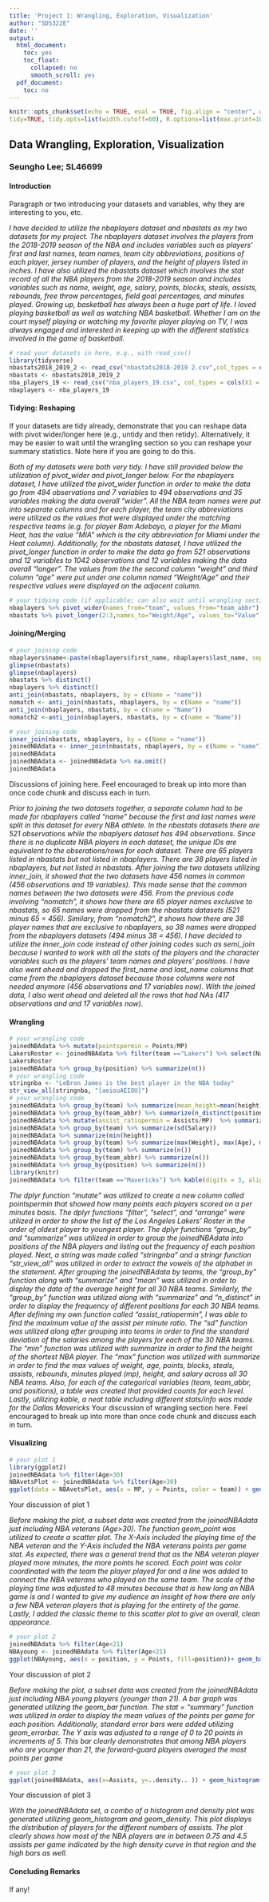 ```yaml
---
title: 'Project 1: Wrangling, Exploration, Visualization'
author: "SDS322E"
date: ''
output:
  html_document:
    toc: yes
    toc_float:
      collapsed: no
      smooth_scroll: yes
  pdf_document:
    toc: no
---
```


```r
knitr::opts_chunk$set(echo = TRUE, eval = TRUE, fig.align = "center", warning = F, message = F,
tidy=TRUE, tidy.opts=list(width.cutoff=60), R.options=list(max.print=100))
```

## Data Wrangling, Exploration, Visualization

### Seungho Lee; SL46699

#### Introduction 

Paragraph or two introducing your datasets and variables, why they are interesting to you, etc.

*I have decided to utilize the nbaplayers dataset and nbastats as my two datasets for my project. The nbaplayers dataset involves the players from the 2018-2019 season of the NBA and includes variables such as players' first and last names, team names, team city abbreviations, positions of each player, jersey number of players, and the height of players listed in inches. I have also utilized the nbastats dataset which involves the stat record of all the NBA players from the 2018-2019 season and includes variables such as name, weight, age, salary, points, blocks, steals, assists, rebounds, free throw percentages, field goal percentages, and minutes played. Growing up, basketball has always been a huge part of life. I loved playing basketball as well as watching NBA basketball. Whether I am on the court myself playing or watching my favorite player playing on TV, I was always engaged and interested in keeping up with the different statistics involved in the game of basketball.*
```R
# read your datasets in here, e.g., with read_csv()
library(tidyverse)
nbastats2018_2019_2 <- read_csv("nbastats2018-2019 2.csv",col_types = cols(Height = col_skip(), Weight = col_number(), Team = col_skip(), Age = col_number(), Salary = col_number(), Points = col_number(), Blocks = col_number(), Steals = col_number(), Assists = col_number(), Rebounds = col_number(), `FT%` = col_number(), FTA = col_skip(), `FG3%` = col_skip(), FG3A = col_skip(), `FG%` = col_number(), FGA = col_skip(), MP = col_number(), G = col_skip(), PER = col_skip(), OWS = col_skip(), DWS = col_skip(), WS = col_skip(), WS48 = col_skip(), USG = col_skip(), BPM = col_skip(), VORP = col_skip()))
nbastats <- nbastats2018_2019_2
nba_players_19 <- read_csv("nba_players_19.csv", col_types = cols(X1 = col_skip(), number = col_number(), height = col_number()))
nbaplayers <- nba_players_19
```

#### Tidying: Reshaping

If your datasets are tidy already, demonstrate that you can reshape data with pivot wider/longer here (e.g., untidy and then retidy). Alternatively, it may be easier to wait until the wrangling section so you can reshape your summary statistics. Note here if you are going to do this.

*Both of my datasets were both very tidy. I have still provided below the utilization of pivot_wider and pivot_longer below. For the nbaplayers dataset, I have utilized the pivot_wider function in order to make the data go from 494 observations and 7 variables to 494 observations and 35 variables making the data overall "wider". All the NBA team names were put into separate columns and for each player, the team city abbreviations were utilized as the values that were displayed under the matching respective teams (e.g. for player Bam Adebayo, a player for the Miami Heat, has the value "MIA" which is the city abbreviation for Miami under the Heat column). Additionally, for the nbastats dataset, I have utilized the pivot_longer function in order to make the data go from 521 observations and 12 variables to 1042 observations and 12 variables making the data overall "longer". The values from the the second column "weight" and third column "age" were put under one column named "Weight/Age" and their respective values were displayed on the adjacent column.*
```R
# your tidying code (if applicable; can also wait until wrangling section)
nbaplayers %>% pivot_wider(names_from="team", values_from="team_abbr")
nbastats %>% pivot_longer(2:3,names_to="Weight/Age", values_to="Value")
```

    
#### Joining/Merging

```R
# your joining code
nbaplayers$name<-paste(nbaplayers$first_name, nbaplayers$last_name, sep=" ")
glimpse(nbastats)
glimpse(nbaplayers)
nbastats %>% distinct()
nbaplayers %>% distinct()
anti_join(nbastats, nbaplayers, by = c(Name = "name"))
nomatch <- anti_join(nbastats, nbaplayers, by = c(Name = "name"))
anti_join(nbaplayers, nbastats, by = c(name = "Name"))
nomatch2 <-anti_join(nbaplayers, nbastats, by = c(name = "Name"))

# your joining code
inner_join(nbastats, nbaplayers, by = c(Name = "name"))
joinedNBAdata <- inner_join(nbastats, nbaplayers, by = c(Name = "name")) %>% select(-first_name, -last_name)
joinedNBAdata
joinedNBAdata <- joinedNBAdata %>% na.omit()
joinedNBAdata
```

Discussions of joining here. Feel encouraged to break up into more than once code chunk and discuss each in turn.

*Prior to joining the two datasets together, a separate column had to be made for nbaplayers called "name" because the first and last names were split in this dataset for every NBA athlete. In the nbastats datasets there are 521 observations while the nbaplyers dataset has 494 observations. Since there is no duplicate NBA players in each dataset, the unique IDs are equivalent to the obserations/rows for each dataset. There are 65 players listed in nbastats but not listed in nbaplayers. There are 38 players listed in nbaplayers, but not listed in nbastats. After joining the two datasets utilizing inner_join, it showed that the two datasets have 456 names in common (456 observations and 19 variables). This made sense that the common names between the two datasets were 456. From the previous code involving "nomatch", it shows how there are 65 player names exclusive to nbastats, so 65 names were dropped from the nbastats datasets (521 minus 65 = 456). Similary, from "nomatch2", it shows how there are 38 player names that are exclusive to nbaplayers, so 38 names were dropped from the nbaplayers datasets (494 minus 38 = 456). I have decided to utilize the inner_join code instead of other joining codes such as semi_join because I wanted to work with all the stats of the players and the character variables such as the players' team names and players' positions. I have also went ahead and dropped the first_name and last_name columns that came from the nbaplayers dataset because those columns were not needed anymore (456 observations and 17 variables now). With the joined data, I also went ahead and deleted all the rows that had NAs (417 observations and and 17 variables now). *  

####  Wrangling

```R
# your wrangling code
joinedNBAdata %>% mutate(pointspermin = Points/MP)
LakersRoster <- joinedNBAdata %>% filter(team =="Lakers") %>% select(Name, Age) %>% arrange(desc(Age))
LakersRoster
joinedNBAdata %>% group_by(position) %>% summarize(n())
# your wrangling code
stringnba <- "LeBron James is the best player in the NBA today"
str_view_all(stringnba, "[aeiouAEIOU]")
# your wrangling code
joinedNBAdata %>% group_by(team) %>% summarize(mean_height=mean(height))
joinedNBAdata %>% group_by(team_abbr) %>% summarize(n_distinct(position))
joinedNBAdata %>% mutate(assist_ratiopermin = Assists/MP)  %>% summarize(max(assist_ratiopermin))
joinedNBAdata %>% group_by(team) %>% summarize(sd(Salary))
joinedNBAdata %>% summarize(min(height))
joinedNBAdata %>% group_by(team) %>% summarize(max(Weight), max(Age), max(Points), max(Blocks), max(Steals), max(Assists), max(Rebounds), max(MP), max(height), max(Weight))
joinedNBAdata %>% group_by(team) %>% summarize(n())
joinedNBAdata %>% group_by(team_abbr) %>% summarize(n())
joinedNBAdata %>% group_by(position) %>% summarize(n())
library(knitr)
joinedNBAdata %>% filter(team =="Mavericks") %>% kable(digits = 3, align = 'c', col.names=str_to_title(names(.))) 
```
*The dplyr function "mutate" was utilized to create a new column called pointspermin that showed how many points each players scored on a per minutes basis. The dplyr functions "filter", "select", and "arrange" were utilized in order to show the list of the Los Angeles Lakers' Roster in the order of oldest player to youngest player. The dplyr functions "group_by" and "summarize" was utilized in order to group the joinedNBAdata into positions of the NBA players and listing out the frequency of each position played. Next, a string was made called "stringnba" and a stringr function "str_view_all" was utilized in order to extract the vowels of the alphabet in the statement. After grouping the joinedNBAdata by teams, the "group_by" function along with "summarize" and "mean" was utilized in order to display the data of the average height for all 30 NBA teams. Similarly, the "group_by" function was utilized along with "summarize" and "n_distinct" in order to display the frequency of different positions for each 30 NBA teams. After defining my own function called "assist_ratiopermin", I was able to find the maximum value of the assist per minute ratio. The "sd" function was utilized along after grouping into teams in order to find the standard deviation of the salaries among the players for each of the 30 NBA teams. The "min" function was utilized with summarize in order to find the height of the shortest NBA player. The "max" function was utilized with summarize in order to find the max values of weight, age, points, blocks, steals, assists, rebounds, minutes played (mp), height, and salary across all 30 NBA teams. Also, for each of the categorical variables (team, team_abbr, and positions), a table was created that provided counts for each level. Lastly, utilizing kable, a neat table including different stats/info was made for the Dallas Mavericks *
Your discussion of wrangling section here. Feel encouraged to break up into more than once code chunk and discuss each in turn.


#### Visualizing

```R
# your plot 1
library(ggplot2)
joinedNBAdata %>% filter(Age>30)
NBAvetsPlot <- joinedNBAdata %>% filter(Age>30)
ggplot(data = NBAvetsPlot, aes(x = MP, y = Points, color = team)) + geom_point(size = 2) + ggtitle("NBA Vet's Point Stat vs. NBA Vet's Playing Time") + ylab("NBA Vet's Points Stat (PPG)") + xlab("NBA Vet's Playing Time (min)") + geom_line() + scale_x_continuous(lim=c(0,48)) + theme_classic()
```

Your discussion of plot 1

*Before making the plot, a subset data was created from the joinedNBAdata just including NBA veterans (Age>30). The function geom_point was utilized to create a scatter plot. The X-Axis included the playing time of the NBA veteran and the Y-Axis included the NBA veterans points per game stat. As expected, there was a general trend that as the NBA veteran player played more minutes, the more points he scored. Each point was color coordinated with the team the player played for and a line was added to connect the NBA veterans who played on the same team. The scale of the playing time was adjusted to 48 minutes because that is how long an NBA game is and I wanted to give my audience an insight of how there are only a few NBA veteran players that is playing for the entirety of the game. Lastly, I added the classic theme to this scatter plot to give an overall, clean appearance.* 
```R
# your plot 2
joinedNBAdata %>% filter(Age<21)
NBAyoung <- joinedNBAdata %>% filter(Age<21)
ggplot(NBAyoung, aes(x = position, y = Points, fill=position))+ geom_bar(stat="summary",fun=mean) + geom_errorbar(stat="summary", fun.data=mean_se) + ggtitle("Average Points Per Game for NBA players Under 21 for Each Position") + ylab("Points (PPG)") + xlab("Positions") + scale_y_continuous(breaks = seq(0, 20, 5)) + theme(axis.text.x = element_text(angle=45, hjust=1),legend.position="none") 
```

Your discussion of plot 2

*Before making the plot, a subset data was created from the joinedNBAdata just including NBA young players (younger than 21). A bar graph was generated utilizing the geom_bar function. The stat = "summary" function was utilized in order to display the mean values of the points per game for each position. Additionally, standard error bars were added utilizing geom_errorbar. The Y axis was adjusted to a range of 0 to 20 points in increments of 5. This bar clearly demonstrates that among NBA players who are younger than 21, the forward-guard players averaged the most points per game*
```R
# your plot 3
ggplot(joinedNBAdata, aes(x=Assists, y=..density.. )) + geom_histogram(bins = 15) + geom_density(color="red") + ggtitle("Distribution of NBA Assists") + ylab("Density") + xlab("Assists") + scale_x_continuous(breaks = seq(0, 12, 3)) + theme_minimal() 
```

Your discussion of plot 3

*With the joinedNBAdata set, a combo of a histogram and density plot was generated utilizing geom_histogram and geom_density. This plot displays the distribution of players for the different numbers of assists. The plot clearly shows how most of the NBA players are in between 0.75 and 4.5 assists per game indicated by the high density curve in that region and the high bars as well.*

#### Concluding Remarks

If any!




